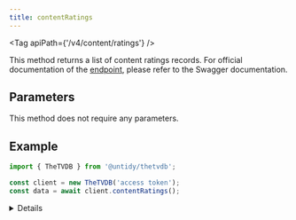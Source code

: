 ```yaml
---
title: contentRatings
---
```



<Tag apiPath={'/v4/content/ratings'} />

This method returns a list of content ratings records. For official documentation of the
[endpoint](https://thetvdb.github.io/v4-api/#/Content%20Ratings/getAllContentRatings), please refer to the Swagger
documentation.

## Parameters

This method does not require any parameters.

## Example

```js {4}
import { TheTVDB } from '@untidy/thetvdb';

const client = new TheTVDB('access token');
const data = await client.contentRatings();
```

<Details>

```js
{
  status: 'success',
  data: [
    {
      id: 1,
      name: 'ATP',
      country: 'arg',
      description: 'Suitable for all audiences',
      contentType: 'episode',
      order: 0,
      fullname: 'ATP',
    },
    // ...
  ],
};
```

</Details>
